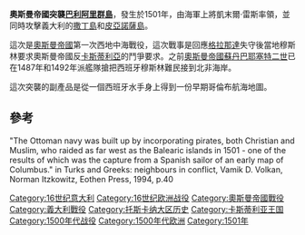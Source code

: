 '''奧斯曼帝國突襲[[巴利阿里群島|巴利阿里群島]]'''，發生於1501年，由海軍上將凱末爾·雷斯率領，並同時攻擊義大利的[[撒丁島|撒丁島]]和[[皮亞諾薩島|皮亞諾薩島]]。

這次是[[奧斯曼帝國|奧斯曼帝國]]第一次西地中海戰役，這次戰事是回應[[格拉那達|格拉那達]]失守後當地穆斯林要求奧斯曼帝國反[[卡斯蒂利亚王国|卡斯蒂利亞]]的鬥爭要求。之前[[奧斯曼帝國蘇丹|奧斯曼帝國蘇丹]][[巴耶塞特二世|巴耶塞特二世]]已在1487年和1492年派艦隊搶把西班牙穆斯林難民接到北非海岸。

這次突襲的副產品是從一個西班牙水手身上得到一份早期哥倫布航海地圖。

==參考==
"The Ottoman navy was built up by incorporating pirates, both Christian and Muslim, who raided as far west as the Balearic islands in 1501 - one of the results of which was the capture from a Spanish sailor of an early map of Columbus." in Turks and Greeks: neighbours in conflict, Vamik D. Volkan, Norman Itzkowitz, Eothen Press, 1994, p.40

[[Category:16世纪意大利|Category:16世纪意大利]]
[[Category:16世纪欧洲战役|Category:16世纪欧洲战役]]
[[Category:奧斯曼帝國戰役|Category:奧斯曼帝國戰役]]
[[Category:義大利戰役|Category:義大利戰役]]
[[Category:托斯卡纳大区历史|Category:托斯卡纳大区历史]]
[[Category:卡斯蒂利亚王国|Category:卡斯蒂利亚王国]]
[[Category:1500年代战役|Category:1500年代战役]]
[[Category:1500年代欧洲|Category:1500年代欧洲]]
[[Category:1501年|Category:1501年]]
